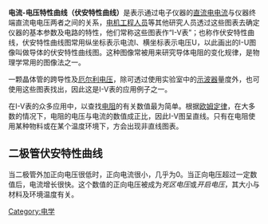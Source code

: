 '''电流-电压特性曲线（伏安特性曲线）'''是表示通过电子仪器的[[直流电|直流电]][[电流|电流]]与仪器终端直流电电压两者之间的关系，[[电气工程|电机工程人员]]等其他研究人员透过这些图表去确定仪器的基本参数及电路的特性，他们常称这些图表作“I-V表”；也称作伏安特性曲线，伏安特性曲线图常用纵坐标表示电流I、横坐标表示电压U，以此画出的I-U图像叫做导体的伏安特性曲线图。这种图像常被用来研究导体电阻的变化规律，是物理学常用的图像法之一。

一颗晶体管的跨导性及[[厄尔利电压|厄尔利电压]]，除可透过使用实验室中的[[示波器|示波器]]量度外，也可使用这些图表找出，因此这是I-V表的应用例子之一。

在I-V表的众多应用中，以查找[[电阻|电阻]]的有关数值最为简单。根据[[欧姆定律|欧姆定律]]，在大多数的情况下，电阻的电压与电流的数值成正比，因此I-V图呈直线。只有在电阻使用某种物料或在某个温度环境下，方会出现非直线图表。

== 二极管伏安特性曲线 ==
当二极管外加正向电压很低时，正向电流很小，几乎为0。当正向电压超过一定数值后，电流增长很快。这个数值的正向电压被成为''死区电压''或''开启电压''，其大小与材料及环境温度有关。
<references group="《电工学》（第七版）（下册）电子技术ISBN9787040264500" />{{Electromagnetism-stub}}

[[Category:电学|Category:电学]]